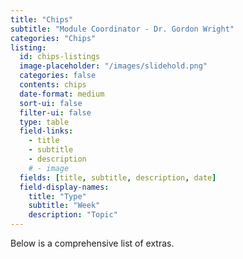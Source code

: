 ```yaml
---
title: "Chips"
subtitle: "Module Coordinator - Dr. Gordon Wright"
categories: "Chips"
listing:
  id: chips-listings
  image-placeholder: "/images/slidehold.png"
  categories: false
  contents: chips
  date-format: medium
  sort-ui: false
  filter-ui: false
  type: table
  field-links: 
    - title
    - subtitle
    - description
    # - image
  fields: [title, subtitle, description, date]
  field-display-names:
    title: "Type"
    subtitle: "Week"
    description: "Topic"
---
```


Below is a comprehensive list of extras.

::: {#chips-listings}
:::

